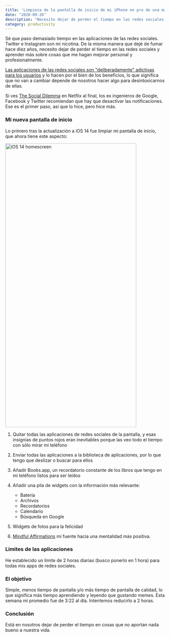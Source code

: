 ```yaml
---
title: 'Limpieza de la pantalla de inicio de mi iPhone en pro de una mayor productividad'
date: "2020-09-26"
description: "Necesito dejar de perder el tiempo en las redes sociales y poner ese tiempo en aprender más sobre cosas que me hagan mejorar personal y profesionalmente"
category: productivity
---
```


Sé que paso demasiado tiempo en las aplicaciones de las redes sociales. Twitter e Instagram son mi nicotina. De la misma manera que dejé de fumar hace diez años, necesito dejar de perder el tiempo en las redes sociales y aprender más sobre cosas que me hagan mejorar personal y profesionalmente.

[Las aplicaciones de las redes sociales son "deliberadamente" adictivas para los usuarios](https://www.bbc.com/news/technology-44640959) y lo hacen por el bien de los beneficios, lo que significa que no van a cambiar depende de nosotros hacer algo para desintoxicarnos de ellas.

Si ves [The Social Dilemma](https://www.netflix.com/title/81254224) en Netflix al final, los ex ingenieros de Google, Facebook y Twitter recomiendan que hay que desactivar las notificaciones. Ese es el primer paso, así que lo hice, pero hice más.

### Mi nueva pantalla de inicio

Lo primero tras la actualización a iOS 14 fue limpiar mi pantalla de inicio, que ahora tiene este aspecto:

<Image src="/static/images/blog/cleaning-my-iphone-home-screen-in-pro-of-more-productivity/homescreen.png" alt="iOS 14 homescreen" width="414" height="896" />

1. Quitar todas las aplicaciones de redes sociales de la pantalla, y esas insignias de puntos rojos eran inevitables porque las veo todo el tiempo con sólo mirar mi teléfono

2. Enviar todas las aplicaciones a la biblioteca de aplicaciones, por lo que tengo que deslizar o buscar para ellos

3. Añadir Books.app, un recordatorio constante de los libros que tengo en mi teléfono listos para ser leídos

4. Añadir una pila de widgets con la información más relevante:
    - Batería
    - Archivos
    - Recordatorios
    - Calendario
    - Búsqueda en Google

5. Widgets de fotos para la felicidad

6. [Mindful Affirmations](https://www.mindfulaffirmations.app/) mi fuente hacia una mentalidad más positiva.

### Límites de las aplicaciones
He establecido un límite de 2 horas diarias (busco ponerlo en 1 hora) para todas mis apps de redes sociales.

### El objetivo
Simple, menos tiempo de pantalla y/o más tiempo de pantalla de calidad, lo que significa más tiempo aprendiendo y leyendo que gustando memes. Esta semana mi promedio fue de 3:22 al día. Intentemos reducirlo a 2 horas.

### Conclusión
Está en nosotros dejar de perder el tiempo en cosas que no aportan nada bueno a nuestra vida.
